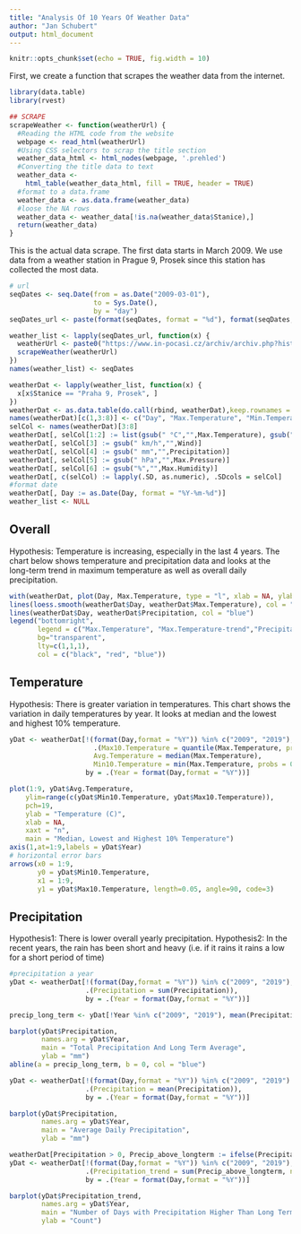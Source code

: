 ```yaml
---
title: "Analysis Of 10 Years Of Weather Data"
author: "Jan Schubert"
output: html_document
---
```


```r
knitr::opts_chunk$set(echo = TRUE, fig.width = 10)
```

First, we create a function that scrapes the weather data from the internet.
```r
library(data.table)
library(rvest)

## SCRAPE
scrapeWeather <- function(weatherUrl) {
  #Reading the HTML code from the website
  webpage <- read_html(weatherUrl)
  #Using CSS selectors to scrap the title section
  weather_data_html <- html_nodes(webpage, '.prehled')
  #Converting the title data to text
  weather_data <-
    html_table(weather_data_html, fill = TRUE, header = TRUE)
  #format to a data.frame
  weather_data <- as.data.frame(weather_data)
  #loose the NA rows
  weather_data <- weather_data[!is.na(weather_data$Stanice),]
  return(weather_data)
}
```

This is the actual data scrape. The first data starts in March 2009. We use data from a weather station in Prague 9, Prosek since this station has collected the most data.
```r
# url
seqDates <- seq.Date(from = as.Date("2009-03-01"), 
                     to = Sys.Date(), 
                     by = "day")
seqDates_url <- paste(format(seqDates, format = "%d"), format(seqDates, format = "%m"), format(seqDates, format = "%Y"), sep = "-")

weather_list <- lapply(seqDates_url, function(x) {
  weatherUrl <- paste0("https://www.in-pocasi.cz/archiv/archiv.php?historie=",x,"&stanice_kraj=14&klima_kraj=14")
  scrapeWeather(weatherUrl)
})
names(weather_list) <- seqDates
```

```r
weatherDat <- lapply(weather_list, function(x) {
  x[x$Stanice == "Praha 9, Prosek", ]
})
weatherDat <- as.data.table(do.call(rbind, weatherDat),keep.rownames = TRUE)
names(weatherDat)[c(1,3:8)] <- c("Day", "Max.Temperature", "Min.Temperature", "Wind", "Precipitation", "Max.Pressure", "Max.Humidity")
selCol <- names(weatherDat)[3:8]
weatherDat[, selCol[1:2] := list(gsub(" °C","",Max.Temperature), gsub(" °C","",Min.Temperature))]
weatherDat[, selCol[3] := gsub(" km/h","",Wind)]
weatherDat[, selCol[4] := gsub(" mm","",Precipitation)]
weatherDat[, selCol[5] := gsub(" hPa","",Max.Pressure)]
weatherDat[, selCol[6] := gsub("%","",Max.Humidity)]
weatherDat[, c(selCol) := lapply(.SD, as.numeric), .SDcols = selCol]
#format date
weatherDat[, Day := as.Date(Day, format = "%Y-%m-%d")]
weather_list <- NULL
```


## Overall
Hypothesis: Temperature is increasing, especially in the last 4 years.
The chart below shows temperature and precipitation data and looks at the long-term trend in maximum temperature as well as overall daily precipitation.
```r
with(weatherDat, plot(Day, Max.Temperature, type = "l", xlab = NA, ylab = NA))
lines(loess.smooth(weatherDat$Day, weatherDat$Max.Temperature), col = "red")
lines(weatherDat$Day, weatherDat$Precipitation, col = "blue")
legend("bottomright", 
       legend = c("Max.Temperature", "Max.Temperature-trend","Precipitation"),
       bg="transparent",
       lty=c(1,1,1),
       col = c("black", "red", "blue"))
```


## Temperature
Hypothesis: There is greater variation in temperatures. 
This chart shows the variation in daily temperatures by year. It looks at median and the lowest and highest 10% temperature. 
```r
yDat <- weatherDat[!(format(Day,format = "%Y")) %in% c("2009", "2019"), 
                     .(Max10.Temperature = quantile(Max.Temperature, probs = 0.9),
                     Avg.Temperature = median(Max.Temperature),
                     Min10.Temperature = min(Max.Temperature, probs = 0.1)),
                   by = .(Year = format(Day,format = "%Y"))]

plot(1:9, yDat$Avg.Temperature,
    ylim=range(c(yDat$Min10.Temperature, yDat$Max10.Temperature)),
    pch=19,
    ylab = "Temperature (C)", 
    xlab = NA,
    xaxt = "n",
    main = "Median, Lowest and Highest 10% Temperature")
axis(1,at=1:9,labels = yDat$Year)
# horizontal error bars
arrows(x0 = 1:9, 
       y0 = yDat$Min10.Temperature, 
       x1 = 1:9, 
       y1 = yDat$Max10.Temperature, length=0.05, angle=90, code=3)
```


## Precipitation
Hypothesis1: There is lower overall yearly precipitation. 
Hypothesis2: In the recent years, the rain has been short and heavy (i.e. if it rains it rains a low for a short period of time)
```r
#precipitation a year
yDat <- weatherDat[!(format(Day,format = "%Y")) %in% c("2009", "2019"), 
                   .(Precipitation = sum(Precipitation)),
                   by = .(Year = format(Day,format = "%Y"))]

precip_long_term <- yDat[!Year %in% c("2009", "2019"), mean(Precipitation)]

barplot(yDat$Precipitation, 
        names.arg = yDat$Year,
        main = "Total Precipitation And Long Term Average",
        ylab = "mm")
abline(a = precip_long_term, b = 0, col = "blue")

yDat <- weatherDat[!(format(Day,format = "%Y")) %in% c("2009", "2019")  & Precipitation > 0, 
                   .(Precipitation = mean(Precipitation)),
                   by = .(Year = format(Day,format = "%Y"))]

barplot(yDat$Precipitation, 
        names.arg = yDat$Year,
        main = "Average Daily Precipitation",
        ylab = "mm")

weatherDat[Precipitation > 0, Precip_above_longterm := ifelse(Precipitation > mean(Precipitation), TRUE, FALSE)]
yDat <- weatherDat[!(format(Day,format = "%Y")) %in% c("2009", "2019"), 
                   .(Precipitation_trend = sum(Precip_above_longterm, na.rm = TRUE)),
                   by = .(Year = format(Day,format = "%Y"))]

barplot(yDat$Precipitation_trend, 
        names.arg = yDat$Year,
        main = "Number of Days with Precipitation Higher Than Long Term Average",
        ylab = "Count")
```